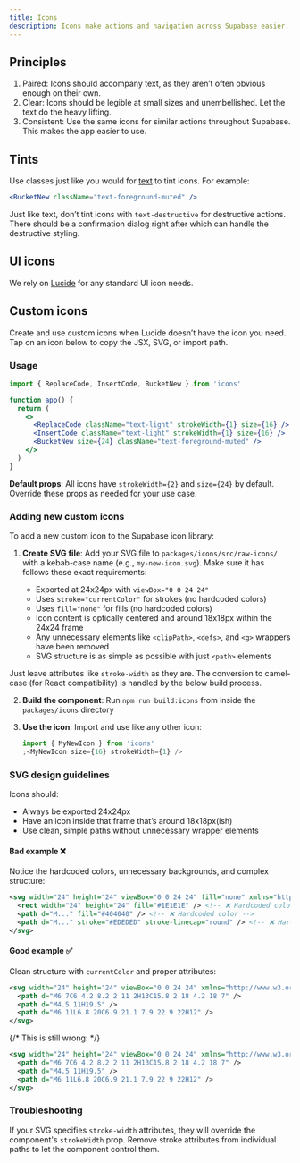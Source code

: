 ```yaml
---
title: Icons
description: Icons make actions and navigation across Supabase easier.
---
```


## Principles

1. Paired: Icons should accompany text, as they aren’t often obvious enough on their own.
2. Clear: Icons should be legible at small sizes and unembellished. Let the text do the heavy lifting.
3. Consistent: Use the same icons for similar actions throughout Supabase. This makes the app easier to use.

## Tints

Use classes just like you would for [text](color-usage#text) to tint icons. For example:

```jsx
<BucketNew className="text-foreground-muted" />
```

Just like text, don’t tint icons with `text-destructive` for destructive actions. There should be a confirmation dialog right after which can handle the destructive styling.

## UI icons

We rely on [Lucide](https://lucide.dev/icons/) for any standard UI icon needs.

## Custom icons

Create and use custom icons when Lucide doesn’t have the icon you need. Tap on an icon below to copy the JSX, SVG, or import path.

<Icons />

### Usage

```jsx
import { ReplaceCode, InsertCode, BucketNew } from 'icons'

function app() {
  return (
    <>
      <ReplaceCode className="text-light" strokeWidth={1} size={16} />
      <InsertCode className="text-light" strokeWidth={1} size={16} />
      <BucketNew size={24} className="text-foreground-muted" />
    </>
  )
}
```

**Default props**: All icons have `strokeWidth={2}` and `size={24}` by default. Override these props as needed for your use case.

### Adding new custom icons

To add a new custom icon to the Supabase icon library:

1. **Create SVG file**: Add your SVG file to `packages/icons/src/raw-icons/` with a kebab-case name (e.g., `my-new-icon.svg`). Make sure it has follows these exact requirements:

   - Exported at 24x24px with `viewBox="0 0 24 24"`
   - Uses `stroke="currentColor"` for strokes (no hardcoded colors)
   - Uses `fill="none"` for fills (no hardcoded colors)
   - Icon content is optically centered and around 18x18px within the 24x24 frame
   - Any unnecessary elements like `<clipPath>`, `<defs>`, and `<g>` wrappers have been removed
   - SVG structure is as simple as possible with just `<path>` elements

Just leave attributes like `stroke-width` as they are. The conversion to camel-case (for React compatibility) is handled by the below build process.

2. **Build the component**: Run `npm run build:icons` from inside the `packages/icons` directory

3. **Use the icon**: Import and use like any other icon:

   ```jsx
   import { MyNewIcon } from 'icons'
   ;<MyNewIcon size={16} strokeWidth={1} />
   ```

### SVG design guidelines

Icons should:

- Always be exported 24x24px
- Have an icon inside that frame that’s around 18x18px(ish)
- Use clean, simple paths without unnecessary wrapper elements

#### Bad example ❌

Notice the hardcoded colors, unnecessary backgrounds, and complex structure:

```svg
<svg width="24" height="24" viewBox="0 0 24 24" fill="none" xmlns="http://www.w3.org/2000/svg">
  <rect width="24" height="24" fill="#1E1E1E" /> <!-- ❌ Hardcoded color -->
  <path d="M..." fill="#404040" /> <!-- ❌ Hardcoded color -->
  <path d="M..." stroke="#EDEDED" stroke-linecap="round" /> <!-- ❌ Hardcoded color -->
</svg>
```

#### Good example ✅

Clean structure with `currentColor` and proper attributes:

```svg
<svg width="24" height="24" viewBox="0 0 24 24" xmlns="http://www.w3.org/2000/svg" fill="none" stroke="currentColor" stroke-width="1.5" stroke-linecap="round" stroke-linejoin="round">
  <path d="M6 7C6 4.2 8.2 2 11 2H13C15.8 2 18 4.2 18 7" />
  <path d="M4.5 11H19.5" />
  <path d="M6 11L6.8 20C6.9 21.1 7.9 22 9 22H12" />
</svg>
```

{/* This is still wrong: */}

```svg
<svg width="24" height="24" viewBox="0 0 24 24" xmlns="http://www.w3.org/2000/svg">
  <path d="M6 7C6 4.2 8.2 2 11 2H13C15.8 2 18 4.2 18 7" />
  <path d="M4.5 11H19.5" />
  <path d="M6 11L6.8 20C6.9 21.1 7.9 22 9 22H12" />
</svg>
```

### Troubleshooting

If your SVG specifies `stroke-width` attributes, they will override the component's `strokeWidth` prop. Remove stroke attributes from individual paths to let the component control them.
